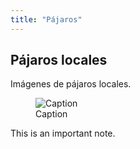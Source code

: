 ```yaml
---
title: "Pájaros"
---
```


## Pájaros locales

Imágenes de pájaros locales.

![Caption](Orenetes-Sant-Quirze-e1428942933854.webp)

::: callout
This is an important note.
:::
